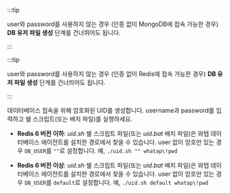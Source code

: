 <section class="remark-sectionize-h3">

<Title level={props.level} hashid="create-db-user">DB 유저 파일 생성</Title>

<InDoc product="mongodb">

:::tip

user와 password를 사용하지 않는 경우 (인증 없이 MongoDB에 접속 가능한 경우) **DB 유저 파일 생성** 단계를 건너뛰어도 됩니다.

:::

</InDoc>

<InDoc product="redis">

:::tip

user와 password를 사용하지 않는 경우 (인증 없이 Redis에 접속 가능한 경우) **DB 유저 파일 생성** 단계를 건너띄어도 됩니다.

:::

</InDoc>

데이터베이스 접속을 위해 암호화된 UID를 생성합니다. username과 password를 입력하고 쉘 스크립트(또는 배치 파일)를 실행하세요. 

<InDoc product='redis'>

- **Redis 6 버전 이하**: <em>uid.sh</em> 쉘 스크립트 파일(또는 <em>uid.bat</em> 배치 파일)은 와탭 데이터베이스 에이전트를 설치한 경로에서 찾을 수 있습니다. user 없이 암호만 있는 경우 <code>DB_USER</code>를 <code>""</code>로 설정합니다. 예, `./uid.sh "" whatap\!pwd`

- **Redis 6 버전 이상**: <em>uid.sh</em> 쉘 스크립트 파일(또는 <em>uid.bat</em> 배치 파일)은 와탭 데이터베이스 에이전트를 설치한 경로에서 찾을 수 있습니다. user 없이 암호만 있는 경우 <code>DB_USER</code>를 <code>default</code>로 설정합니다. 예, `./uid.sh default whatap\!pwd`

</InDoc>

</section>